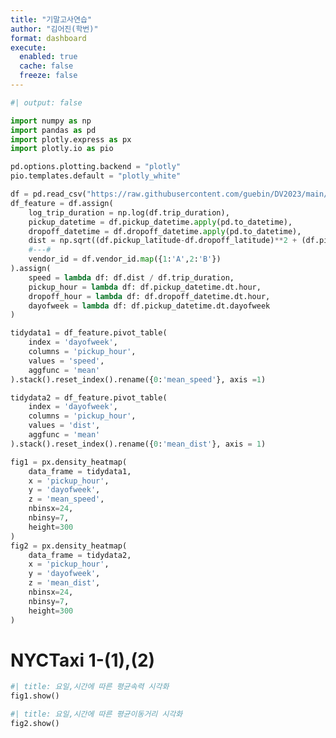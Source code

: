 ```yaml
---
title: "기말고사연습"
author: "김어진(학번)"
format: dashboard
execute: 
  enabled: true
  cache: false
  freeze: false
---
```


```python
#| output: false

import numpy as np
import pandas as pd
import plotly.express as px
import plotly.io as pio

pd.options.plotting.backend = "plotly"
pio.templates.default = "plotly_white"

df = pd.read_csv("https://raw.githubusercontent.com/guebin/DV2023/main/posts/NYCTaxi.csv")
df_feature = df.assign(
    log_trip_duration = np.log(df.trip_duration),
    pickup_datetime = df.pickup_datetime.apply(pd.to_datetime),
    dropoff_datetime = df.dropoff_datetime.apply(pd.to_datetime),
    dist = np.sqrt((df.pickup_latitude-df.dropoff_latitude)**2 + (df.pickup_longitude-df.dropoff_longitude)**2),
    #---#
    vendor_id = df.vendor_id.map({1:'A',2:'B'})
).assign(
    speed = lambda df: df.dist / df.trip_duration,
    pickup_hour = lambda df: df.pickup_datetime.dt.hour,
    dropoff_hour = lambda df: df.dropoff_datetime.dt.hour,
    dayofweek = lambda df: df.pickup_datetime.dt.dayofweek
)

tidydata1 = df_feature.pivot_table(
    index = 'dayofweek',
    columns = 'pickup_hour',
    values = 'speed',
    aggfunc = 'mean'
).stack().reset_index().rename({0:'mean_speed'}, axis =1)

tidydata2 = df_feature.pivot_table(
    index = 'dayofweek',
    columns = 'pickup_hour',
    values = 'dist',
    aggfunc = 'mean'
).stack().reset_index().rename({0:'mean_dist'}, axis = 1)

fig1 = px.density_heatmap(
    data_frame = tidydata1,
    x = 'pickup_hour',
    y = 'dayofweek',
    z = 'mean_speed',
    nbinsx=24,
    nbinsy=7,
    height=300
)
fig2 = px.density_heatmap(
    data_frame = tidydata2,
    x = 'pickup_hour',
    y = 'dayofweek',
    z = 'mean_dist',
    nbinsx=24,
    nbinsy=7,
    height=300
)


```

# NYCTaxi 1-(1),(2)

```python
#| title: 요일,시간에 따른 평균속력 시각화        
fig1.show()
```

```python
#| title: 요일,시간에 따른 평균이동거리 시각화        
fig2.show()
```